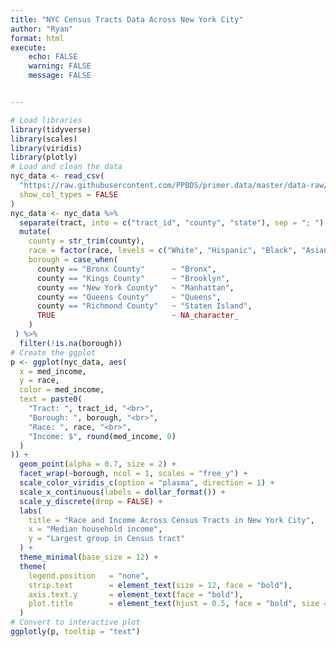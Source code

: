 ```yaml
---
title: "NYC Census Tracts Data Across New York City"
author: "Ryan"
format: html
execute:
    echo: FALSE
    warning: FALSE
    message: FALSE


---
```



```r
# Load libraries
library(tidyverse)
library(scales)
library(viridis)
library(plotly)
# Load and clean the data
nyc_data <- read_csv(
  "https://raw.githubusercontent.com/PPBDS/primer.data/master/data-raw/nyc_tracts.csv",
  show_col_types = FALSE
)
nyc_data <- nyc_data %>%
  separate(tract, into = c("tract_id", "county", "state"), sep = "; ") %>%
  mutate(
    county = str_trim(county),
    race = factor(race, levels = c("White", "Hispanic", "Black", "Asian")),
    borough = case_when(
      county == "Bronx County"      ~ "Bronx",
      county == "Kings County"      ~ "Brooklyn",
      county == "New York County"   ~ "Manhattan",
      county == "Queens County"     ~ "Queens",
      county == "Richmond County"   ~ "Staten Island",
      TRUE                          ~ NA_character_
    )
 ) %>%
  filter(!is.na(borough))
# Create the ggplot
p <- ggplot(nyc_data, aes(
  x = med_income,
  y = race,
  color = med_income,
  text = paste0(
    "Tract: ", tract_id, "<br>",
    "Borough: ", borough, "<br>",
    "Race: ", race, "<br>",
    "Income: $", round(med_income, 0)
  )
)) +
  geom_point(alpha = 0.7, size = 2) +
  facet_wrap(~borough, ncol = 1, scales = "free_y") +
  scale_color_viridis_c(option = "plasma", direction = 1) +
  scale_x_continuous(labels = dollar_format()) +
  scale_y_discrete(drop = FALSE) +
  labs(
    title = "Race and Income Across Census Tracts in New York City",
    x = "Median household income",
    y = "Largest group in Census tract"
  ) +
  theme_minimal(base_size = 12) +
  theme(
    legend.position   = "none",
    strip.text        = element_text(size = 12, face = "bold"),
    axis.text.y       = element_text(face = "bold"),
    plot.title        = element_text(hjust = 0.5, face = "bold", size = 14)
  )
# Convert to interactive plot
ggplotly(p, tooltip = "text")


```
